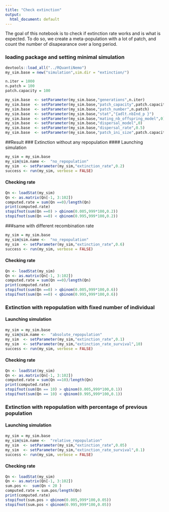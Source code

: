 ```yaml
---
title: "Check extinction"
output:
  html_document: default
---
```

The goal of this notebook is to check if extinction rate works and is what is expected.
To do so, we create a meta-population with a lot of patch, and count the number of disapearance over a long period. 


### loading package and setting minimal simulation
```r
devtools::load_all("../RQuantiNemo")
my_sim.base = new("simulation",sim.dir = "extinction/")
```

```r
n.iter = 1000
n.patch = 100
patch.capacity = 100
```


```r
my_sim.base  <- setParameter(my_sim.base,"generations",n.iter)
my_sim.base  <- setParameter(my_sim.base,"patch_capacity",patch.capacity)
my_sim.base  <- setParameter(my_sim.base,"patch_number",n.patch)
my_sim.base  <- setParameter(my_sim.base,"stat","{adlt.nbInd_p }")
my_sim.base  <- setParameter(my_sim.base,"mating_nb_offspring_model",0)
my_sim.base  <- setParameter(my_sim.base,"dispersal_model",0)
my_sim.base  <- setParameter(my_sim.base,"dispersal_rate",0.5)
my_sim.base  <- setParameter(my_sim.base,"patch_ini_size",patch.capacity)
```



##Result
### Extinction without any repopulation
#### Launching simulation
```r
my_sim = my_sim.base
my_sim@sim.name <-  "no_repopulation"
my_sim  <- setParameter(my_sim,"extinction_rate",0.2)
success <- run(my_sim, verbose = FALSE)
```
#### Checking rate
```r
Qn <- loadStat(my_sim)
Qn <- as.matrix(Qn[-1, 3:102])
computed.rate = sum(Qn ==0)/length(Qn)
print(computed.rate)
stopifnot(sum(Qn ==0) > qbinom(0.005,999*100,0.2))
stopifnot(sum(Qn ==0) < qbinom(0.995,999*100,0.2))
```

###same with different recombination rate
```r
my_sim = my_sim.base
my_sim@sim.name <-  "no_repopulation"
my_sim  <- setParameter(my_sim,"extinction_rate",0.6)
success <- run(my_sim, verbose = FALSE)
```
#### Checking rate
```r
Qn <- loadStat(my_sim)
Qn <- as.matrix(Qn[-1, 3:102])
computed.rate = sum(Qn ==0)/length(Qn)
print(computed.rate)
stopifnot(sum(Qn ==0) > qbinom(0.005,999*100,0.6))
stopifnot(sum(Qn ==0) < qbinom(0.995,999*100,0.6))
```

### Extinction with repopulation with fixed number of individual
#### Launching simulation
```r
my_sim = my_sim.base
my_sim@sim.name <-  "absolute_repopulation"
my_sim  <- setParameter(my_sim,"extinction_rate",0.1)
my_sim  <- setParameter(my_sim,"extinction_rate_survival",10)
success <- run(my_sim, verbose = FALSE)
```

#### Checking rate
```r
Qn <- loadStat(my_sim)
Qn <- as.matrix(Qn[-1, 3:102])
computed.rate = sum(Qn ==10)/length(Qn)
print(computed.rate)
stopifnot(sum(Qn == 10) > qbinom(0.005,999*100,0.1))
stopifnot(sum(Qn == 10) < qbinom(0.995,999*100,0.1))
```

### Extinction with repopulation with percentage of previous population
#### Launching simulation
```r
my_sim = my_sim.base
my_sim@sim.name <-  "relative_repopulation"
my_sim  <- setParameter(my_sim,"extinction_rate",0.05)
my_sim  <- setParameter(my_sim,"extinction_rate_survival",0.1)
success <- run(my_sim, verbose = FALSE)
```

#### Checking rate
```r
Qn <- loadStat(my_sim)
Qn <- as.matrix(Qn[-1, 3:102])
sum.pos <-  sum(Qn < 20 )
computed.rate = sum.pos/length(Qn)
print(computed.rate)
stopifnot(sum.pos > qbinom(0.005,999*100,0.05))
stopifnot(sum.pos < qbinom(0.995,999*100,0.05))
```